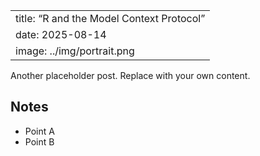 
---
title: "R and the Model Context Protocol"
date: 2025-08-14
image: ../img/portrait.png
---

Another placeholder post. Replace with your own content.

## Notes

- Point A
- Point B
